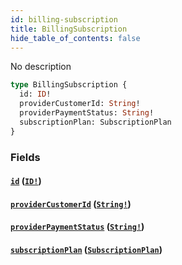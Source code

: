 ```yaml
---
id: billing-subscription
title: BillingSubscription
hide_table_of_contents: false
---
```



No description

```graphql
type BillingSubscription {
  id: ID!
  providerCustomerId: String!
  providerPaymentStatus: String!
  subscriptionPlan: SubscriptionPlan
}
```


### Fields

#### [`id`](#) ([`ID!`](/swapi/scalars/id))




#### [`providerCustomerId`](#) ([`String!`](/swapi/scalars/string))




#### [`providerPaymentStatus`](#) ([`String!`](/swapi/scalars/string))




#### [`subscriptionPlan`](#) ([`SubscriptionPlan`](/swapi/objects/subscription-plan))







